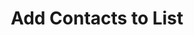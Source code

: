 ---
title: "Add Contacts to List"
sidebarTitle: "Add Contacts"
description: "Add new contacts to an existing contact list"
openapi: "POST /contacts/{list_id}/add"
icon: "user-plus"
---
